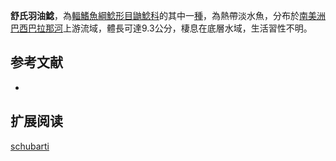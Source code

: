 {{Speciesbox
| name = 舒氏羽油鯰
| image = 
| image_width = 250px
| status = NE
| status_system = IUCN3.1
| genus = Imparfinis
| species = schubarti
| authority = [[Gomes|Gomes]], 1956
| synonyms = *''Nannorhamdia schubarti'',Gomes, 1956
}}

'''舒氏羽油鯰'''，為[[輻鰭魚綱|輻鰭魚綱]][[鯰形目|鯰形目]][[鼬鯰科|鼬鯰科]]的其中一[[種|種]]，為熱帶淡水魚，分布於[[南美洲|南美洲]][[巴西|巴西]][[巴拉那河|巴拉那河]]上游流域，體長可達9.3公分，棲息在底層水域，生活習性不明。

==参考文献==
*{{FishBase_species|genus=Imparfinis|species=schubarti|year=2015|month=6}}

== 扩展阅读 ==
{{refbegin}}
{{wikispecies-inline|Imparfinis schubarti|舒氏羽油鯰}}
{{refend}}
{{Taxonbar|from=Q6430516}}

[[Category:羽油鯰屬|schubarti]]